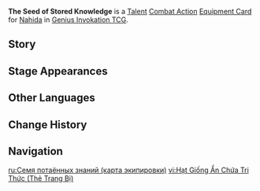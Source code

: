 {{About|the [[Genius Invokation TCG]] Equipment Card|[[Nahida]]'s Constellation 1|The Seed of Stored Knowledge}}
{{Genius Invokation TCG Infobox
|title     = The Seed of Stored Knowledge
|id        = 217031
|image     = The Seed of Stored Knowledge Equipment Card.png
|type      = Equipment Card
|group     = Talent;Combat Action
|character = Nahida
|skill     = Illusory Heart
|effect    = '''Combat Action''': When your active character is '''Nahida''', equip this card.<br>After Nahida equips this card, immediately use '''[[Illusory Heart (Character Card Skill)|Illusory Heart]]''' once.<br>When your Nahida, who has this card equipped, is on the field, the following effects will take place based on your party's Elemental Types:<br>{{Element|Pyro}}{{Pyro}}: When the '''Shrine of Maya''' is on the field, opposing characters who trigger the '''Seed of Skandha''' due to Elemental Reactions they are affected by will have the '''Piercing DMG''' they take from the Seed of Skandha converted to {{Color|Dendro DMG}}.<br>{{Element|Electro}}{{Electro}}: When the '''Shrine of Maya''' enters the field, the Seed of Skandha currently present of the opposition will gain 1 '''Usage(s)'''.<br>{{Element|Hydro}}{{Hydro}}: After your Nahida, who has this card equipped unleashes '''Shrine of Maya, Duration (Rounds)''' +1.
|matching  = 3
|element   = Dendro
|energy    = 2
|source1   = Achieve victory within 6 Rounds in [[Genius Invokation TCG/Stage/Nahida/Friendly Fracas|Friendly Fracas (Nahida)]]
|source2   = Win with less than 2 characters defeated in [[Genius Invokation TCG/Stage/Nahida/Friendly Fracas|Friendly Fracas (Nahida)]]
}}
'''The Seed of Stored Knowledge''' is a [[Talent Card|Talent]] [[Combat Action Card|Combat Action]] [[Equipment Card]] for [[Nahida (Character Card)|Nahida]] in [[Genius Invokation TCG]].

==Story==
{{Description|"Share in my knowledge."|title=Nahida: The Seed of Stored Knowledge}}

==Stage Appearances==
{{Genius Invokation TCG Stage Appearances}}

==Other Languages==
{{Other Languages|The Seed of Stored Knowledge}}

==Change History==
{{Change History|3.7}}

==Navigation==
{{Genius Invokation TCG Navbox|Equipment Card}}

[[ru:Семя потаённых знаний (карта экипировки)]]
[[vi:Hạt Giống Ẩn Chứa Tri Thức (Thẻ Trang Bị)]]